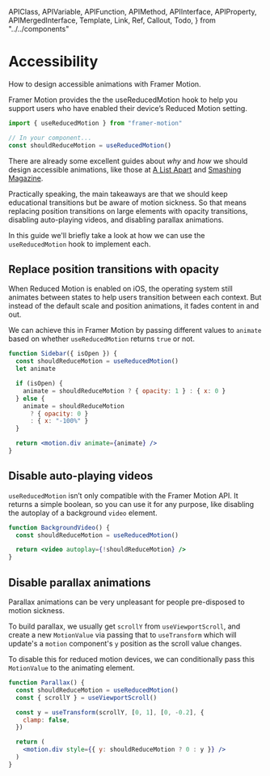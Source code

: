 <!-- 👋 Editing this file? Need help? → https://github.com/framer/api-docs/blob/master/CONTRIBUTING.md -->

  APIClass,
  APIVariable,
  APIFunction,
  APIMethod,
  APIInterface,
  APIProperty,
  APIMergedInterface,
  Template,
  Link,
  Ref,
  Callout,
  Todo,
} from "../../components"


# Accessibility

<span className="lead">
  How to design accessible animations with Framer Motion.
</span>

Framer Motion provides the <Ref name="usereducedmotion">the useReducedMotion hook</Ref> to help you support users who have enabled their device’s Reduced Motion setting.

```jsx
import { useReducedMotion } from "framer-motion"

// In your component...
const shouldReduceMotion = useReducedMotion()
```

There are already some excellent guides about _why_ and _how_ we should design accessible animations, like those at [A List Apart](https://alistapart.com/blog/post/more-resources-for-accessible-animations/) and [Smashing Magazine](https://www.smashingmagazine.com/2018/04/designing-accessibility-inclusion/).

Practically speaking, the main takeaways are that we should keep educational transitions but be aware of motion sickness. So that means replacing position transitions on large elements with opacity transitions, disabling auto-playing videos, and disabling parallax animations.

In this guide we'll briefly take a look at how we can use the `useReducedMotion` hook to implement each.

## Replace position transitions with opacity

<div>

When Reduced Motion is enabled on iOS, the operating system still animates between states to help users transition between each context. But instead of the default scale and position animations, it fades content in and out.

We can achieve this in Framer Motion by passing different values to `animate` based on whether `useReducedMotion` returns `true` or not.

</div>


```jsx
function Sidebar({ isOpen }) {
  const shouldReduceMotion = useReducedMotion()
  let animate

  if (isOpen) {
    animate = shouldReduceMotion ? { opacity: 1 } : { x: 0 }
  } else {
    animate = shouldReduceMotion
      ? { opacity: 0 }
      : { x: "-100%" }
  }

  return <motion.div animate={animate} />
}
```

## Disable auto-playing videos

`useReducedMotion` isn’t only compatible with the Framer Motion API. It returns a simple boolean, so you can use it for any purpose, like disabling the autoplay of a background `video` element.

```jsx
function BackgroundVideo() {
  const shouldReduceMotion = useReducedMotion()

  return <video autoplay={!shouldReduceMotion} />
}
```

## Disable parallax animations

<div>

Parallax animations can be very unpleasant for people pre-disposed to motion sickness.

To build parallax, we usually get `scrollY` from `useViewportScroll`, and create a new `MotionValue` via passing that to `useTransform` which will update's a `motion` component's `y` position as the scroll value changes.

To disable this for reduced motion devices, we can conditionally pass this `MotionValue` to the animating element.

</div>

```jsx
function Parallax() {
  const shouldReduceMotion = useReducedMotion()
  const { scrollY } = useViewportScroll()

  const y = useTransform(scrollY, [0, 1], [0, -0.2], {
    clamp: false,
  })

  return (
    <motion.div style={{ y: shouldReduceMotion ? 0 : y }} />
  )
}
```
